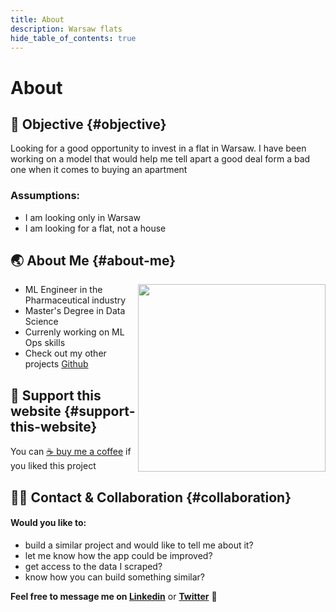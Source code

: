```yaml
---
title: About
description: Warsaw flats
hide_table_of_contents: true
---
```


<h1 className="pages--h1">About</h1>

## 🎯 Objective {#objective}

 Looking for a good opportunity to invest in a flat in Warsaw. 
 I have been working on a model that would help me tell apart a good deal form a bad one when it comes to buying an apartment

 ### Assumptions:
 - I am looking only in Warsaw
 - I am looking for a flat, not a house

## 🌏 About Me {#about-me}

<div markdown="1">
    <img  align="right" height="300px" src="../../static/img/about/boat_me_circle.png"></img>
    <p> 
      <ul>
        <li>
          ML Engineer in the Pharmaceutical industry
        </li>
        <li>
          Master's Degree in Data Science
        </li>
        <li>
          Currenly working on ML Ops skills
        </li>
        <li>
          Check out my other projects <a href="https://github.com/mbalcerzak">Github</a>
        </li>
      </ul>
    </p>
</div>


## 🤗 Support this website {#support-this-website}

 You can [ ☕ buy me a coffee](https://www.buymeacoffee.com/mabdata) if you liked this project 

## 👋🏼 Contact & Collaboration {#collaboration}

#### Would you like to:
  - build a similar project and would like to tell me about it?  
  - let me know how the app could be improved?  
  - get access to the data I scraped?  
  - know how you can build something similar?  

**Feel free to message me on [Linkedin]('')** or **[Twitter]('')** 🤗
